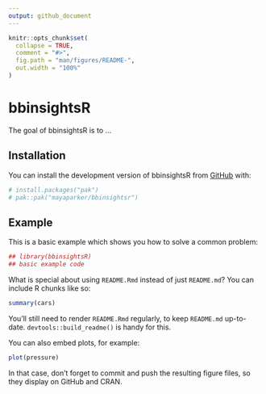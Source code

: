 ```yaml
---
output: github_document
---
```


<!-- README.md is generated from README.Rmd. Please edit that file -->

```r
knitr::opts_chunk$set(
  collapse = TRUE,
  comment = "#>",
  fig.path = "man/figures/README-",
  out.width = "100%"
)
```

# bbinsightsR

<!-- badges: start -->
<!-- badges: end -->

The goal of bbinsightsR is to ...

## Installation

You can install the development version of bbinsightsR from [GitHub](https://github.com/) with:

``` r
# install.packages("pak")
# pak::pak("mayaparker/bbinsightsr")
```

## Example

This is a basic example which shows you how to solve a common problem:

```r
## library(bbinsightsR)
## basic example code
```

What is special about using `README.Rmd` instead of just `README.md`? You can include R chunks like so:

```r
summary(cars)
```

You'll still need to render `README.Rmd` regularly, to keep `README.md` up-to-date. `devtools::build_readme()` is handy for this.

You can also embed plots, for example:

```r
plot(pressure)
```

In that case, don't forget to commit and push the resulting figure files, so they display on GitHub and CRAN.
